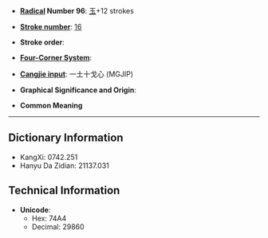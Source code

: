 * '''[[Wiktionary:Chinese radical index| Radical]] Number 96''': [[Wiktionary:Chinese radical index 玉|玉]]+12 strokes

* '''[[Wiktionary:Chinese total strokes index|Stroke number]]''': [[Wiktionary:Chinese total strokes index 16|16]]

* '''Stroke order''': 

* '''[[Wiktionary:Chinese four corner index|Four-Corner System]]''': 

* '''[[Wiktionary:Chinese Cangjie index|Cangjie input]]''': 一土十戈心 (MGJIP)

* '''Graphical Significance and Origin''': 

* '''Common Meaning'''

----

== Dictionary Information ==

* KangXi: 0742.251
* Hanyu Da Zidian: 21137.031

== Technical Information ==

* '''Unicode''':
** Hex: 74A4
** Decimal: 29860